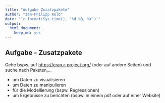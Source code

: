 ```yaml
---
title: "Aufgabe Zusatzpakete"
author: "Jan-Philipp Kolb"
date: "`r format(Sys.time(), '%d %B, %Y')`"
output: 
  html_document: 
    keep_md: yes
---
```


## Aufgabe - Zusatzpakete

Gehe bspw. auf <https://cran.r-project.org/> (oder auf andere Seiten) und suche nach Paketen,...

-  um Daten zu visualisieren
-  um Daten zu manipulieren 
- für die Modellierung (bspw. Regressionen)
-  um Ergebnisse zu berichten (bspw. in einem pdf oder auf einer Website)

<!--

https://support.rstudio.com/hc/en-us/articles/201057987-Quick-list-of-useful-R-packages
-->
